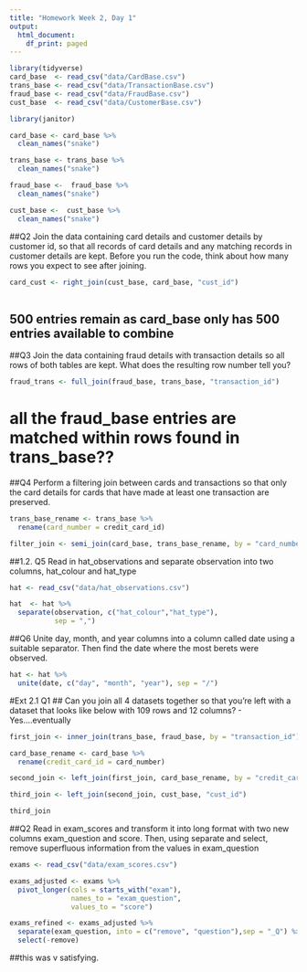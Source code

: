 ```yaml
---
title: "Homework Week 2, Day 1"
output:
  html_document:
    df_print: paged
---
```


```r
library(tidyverse)
card_base  <- read_csv("data/CardBase.csv")
trans_base <- read_csv("data/TransactionBase.csv")
fraud_base <- read_csv("data/FraudBase.csv")
cust_base  <- read_csv("data/CustomerBase.csv")

library(janitor)

card_base <- card_base %>% 
  clean_names("snake")

trans_base <- trans_base %>% 
  clean_names("snake")

fraud_base <-  fraud_base %>% 
  clean_names("snake")

cust_base <-  cust_base %>% 
  clean_names("snake")

```

##Q2 Join the data containing card details and customer details by customer id, so that all records of card details and any matching records in customer details are kept. Before you run the code, think about how many rows you expect to see after joining.

```r

card_cust <- right_join(cust_base, card_base, "cust_id")
           
```

## 500 entries remain as card_base only has 500 entries available to combine



##Q3 Join the data containing fraud details with transaction details so all rows of both tables are kept. What does the resulting row number tell you?

```r

fraud_trans <- full_join(fraud_base, trans_base, "transaction_id") 

```

# all the fraud_base entries are matched within rows found in trans_base??


##Q4 Perform a filtering join between cards and transactions so that only the card details for cards that have made at least one transaction are preserved.

```r
trans_base_rename <- trans_base %>% 
  rename(card_number = credit_card_id)

filter_join <- semi_join(card_base, trans_base_rename, by = "card_number")

```


##1.2. Q5 Read in hat_observations and separate observation into two columns, hat_colour and hat_type

```r
hat <- read_csv("data/hat_observations.csv")

hat  <- hat %>% 
  separate(observation, c("hat_colour","hat_type"),
           sep = ",")

```

##Q6 Unite day, month, and year columns into a column called date using a suitable separator. Then find the date where the most berets were observed.

```r

hat <- hat %>% 
  unite(date, c("day", "month", "year"), sep = "/")

```

#Ext 2.1 Q1 ##  Can you join all 4 datasets together so that you’re left with a dataset that looks like below with 109 rows and 12 columns? - Yes....eventually 

```r

first_join <- inner_join(trans_base, fraud_base, by = "transaction_id")

card_base_rename <- card_base %>% 
  rename(credit_card_id = card_number)

second_join <- left_join(first_join, card_base_rename, by = "credit_card_id" )

third_join <- left_join(second_join, cust_base, "cust_id")

third_join

```


##Q2 Read in exam_scores and transform it into long format with two new columns exam_question and score. Then, using separate and select, remove superfluous information from the values in exam_question

```r
exams <- read_csv("data/exam_scores.csv")

exams_adjusted <- exams %>% 
  pivot_longer(cols = starts_with("exam"),
               names_to = "exam_question",
               values_to = "score")

exams_refined <- exams_adjusted %>% 
  separate(exam_question, into = c("remove", "question"),sep = "_Q") %>% 
  select(-remove)

```

##this was v satisfying. 
